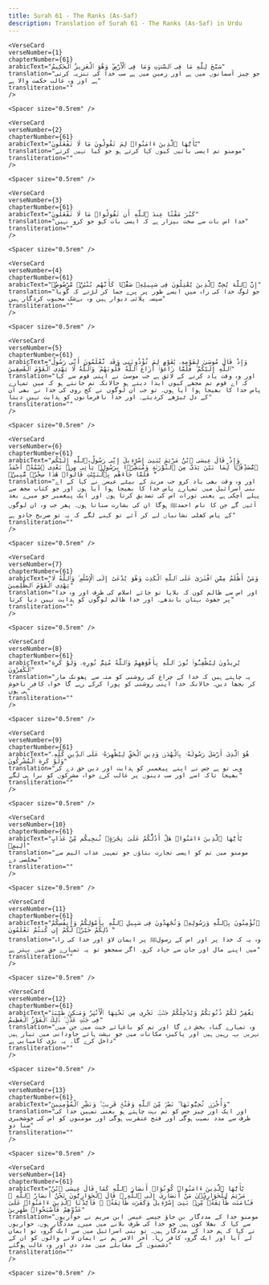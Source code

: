 ```yaml
---
title: Surah 61 - The Ranks (As-Saf)  
description: Translation of Surah 61 - The Ranks (As-Saf) in Urdu
---
```







    <VerseCard 
    verseNumber={1}
    chapterNumber={61}
    arabicText="سَبَّحَ لِلَّهِ مَا فِى ٱلسَّمَٰوَٰتِ وَمَا فِى ٱلْأَرْضِ ۖ وَهُوَ ٱلْعَزِيزُ ٱلْحَكِيمُ"
    translation="جو چیز آسمانوں میں ہے اور زمین میں ہے سب خدا کی تنزیہ کرتی ہے اور وہ غالب حکمت والا ہے"
    transliteration=""
    />

    <Spacer size="0.5rem" />
                
    <VerseCard 
    verseNumber={2}
    chapterNumber={61}
    arabicText="يَٰٓأَيُّهَا ٱلَّذِينَ ءَامَنُوا۟ لِمَ تَقُولُونَ مَا لَا تَفْعَلُونَ"
    translation="مومنو تم ایسی باتیں کیوں کہا کرتے ہو جو کیا نہیں کرتے"
    transliteration=""
    />

    <Spacer size="0.5rem" />
                
    <VerseCard 
    verseNumber={3}
    chapterNumber={61}
    arabicText="كَبُرَ مَقْتًا عِندَ ٱللَّهِ أَن تَقُولُوا۟ مَا لَا تَفْعَلُونَ"
    translation="خدا اس بات سے سخت بیزار ہے کہ ایسی بات کہو جو کرو نہیں"
    transliteration=""
    />

    <Spacer size="0.5rem" />
                
    <VerseCard 
    verseNumber={4}
    chapterNumber={61}
    arabicText="إِنَّ ٱللَّهَ يُحِبُّ ٱلَّذِينَ يُقَٰتِلُونَ فِى سَبِيلِهِۦ صَفًّۭا كَأَنَّهُم بُنْيَٰنٌۭ مَّرْصُوصٌۭ"
    translation="جو لوگ خدا کی راہ میں ایسے طور پر پرے جما کر لڑتے کہ گویا سیسہ پلائی دیوار ہیں وہ بےشک محبوب کردگار ہیں"
    transliteration=""
    />

    <Spacer size="0.5rem" />
                
    <VerseCard 
    verseNumber={5}
    chapterNumber={61}
    arabicText="وَإِذْ قَالَ مُوسَىٰ لِقَوْمِهِۦ يَٰقَوْمِ لِمَ تُؤْذُونَنِى وَقَد تَّعْلَمُونَ أَنِّى رَسُولُ ٱللَّهِ إِلَيْكُمْ ۖ فَلَمَّا زَاغُوٓا۟ أَزَاغَ ٱللَّهُ قُلُوبَهُمْ ۚ وَٱللَّهُ لَا يَهْدِى ٱلْقَوْمَ ٱلْفَٰسِقِينَ"
    translation="اور وہ وقت یاد کرنے کے لائق ہے جب موسیٰ نے اپنی قوم سے کہا کہ اے قوم تم مجھے کیوں ایذا دیتے ہو حالانکہ تم جانتے ہو کہ میں تمہارے پاس خدا کا بھیجا ہوا آیا ہوں۔ تو جب ان لوگوں نے کج روی کی خدا نے بھی ان کے دل ٹیڑھے کردیئے۔ اور خدا نافرمانوں کو ہدایت نہیں دیتا"
    transliteration=""
    />

    <Spacer size="0.5rem" />
                
    <VerseCard 
    verseNumber={6}
    chapterNumber={61}
    arabicText="وَإِذْ قَالَ عِيسَى ٱبْنُ مَرْيَمَ يَٰبَنِىٓ إِسْرَٰٓءِيلَ إِنِّى رَسُولُ ٱللَّهِ إِلَيْكُم مُّصَدِّقًۭا لِّمَا بَيْنَ يَدَىَّ مِنَ ٱلتَّوْرَىٰةِ وَمُبَشِّرًۢا بِرَسُولٍۢ يَأْتِى مِنۢ بَعْدِى ٱسْمُهُۥٓ أَحْمَدُ ۖ فَلَمَّا جَآءَهُم بِٱلْبَيِّنَٰتِ قَالُوا۟ هَٰذَا سِحْرٌۭ مُّبِينٌۭ"
    translation="اور وہ وقت بھی یاد کرو جب مریمؑ کے بیٹے عیسیٰ نے کہا کے اے بنی اسرائیل میں تمہارے پاس خدا کا بھیجا ہوا آیا ہوں اور جو کتاب مجھ سے پہلے آچکی ہے یعنی تورات اس کی تصدیق کرتا ہوں اور ایک پیغمبر جو میرے بعد آئیں گے جن کا نام احمدﷺ ہوگا ان کی بشارت سناتا ہوں۔ پھر جب وہ ان لوگوں کے پاس کھلی نشانیاں لے کر آئے تو کہنے لگے کہ یہ تو صریح جادو ہے"
    transliteration=""
    />

    <Spacer size="0.5rem" />
                
    <VerseCard 
    verseNumber={7}
    chapterNumber={61}
    arabicText="وَمَنْ أَظْلَمُ مِمَّنِ ٱفْتَرَىٰ عَلَى ٱللَّهِ ٱلْكَذِبَ وَهُوَ يُدْعَىٰٓ إِلَى ٱلْإِسْلَٰمِ ۚ وَٱللَّهُ لَا يَهْدِى ٱلْقَوْمَ ٱلظَّٰلِمِينَ"
    translation="اور اس سے ظالم کون کہ بلایا تو جائے اسلام کی طرف اور وہ خدا پر جھوٹ بہتان باندھے۔ اور خدا ظالم لوگوں کو ہدایت نہیں دیا کرتا"
    transliteration=""
    />

    <Spacer size="0.5rem" />
                
    <VerseCard 
    verseNumber={8}
    chapterNumber={61}
    arabicText="يُرِيدُونَ لِيُطْفِـُٔوا۟ نُورَ ٱللَّهِ بِأَفْوَٰهِهِمْ وَٱللَّهُ مُتِمُّ نُورِهِۦ وَلَوْ كَرِهَ ٱلْكَٰفِرُونَ"
    translation="یہ چاہتے ہیں کہ خدا کے چراغ کی روشنی کو منہ سے پھونک مار کر بجھا دیں۔ حالانکہ خدا اپنی روشنی کو پورا کرکے رہے گا خواہ کافر ناخوش ہی ہوں"
    transliteration=""
    />

    <Spacer size="0.5rem" />
                
    <VerseCard 
    verseNumber={9}
    chapterNumber={61}
    arabicText="هُوَ ٱلَّذِىٓ أَرْسَلَ رَسُولَهُۥ بِٱلْهُدَىٰ وَدِينِ ٱلْحَقِّ لِيُظْهِرَهُۥ عَلَى ٱلدِّينِ كُلِّهِۦ وَلَوْ كَرِهَ ٱلْمُشْرِكُونَ"
    translation="وہی تو ہے جس نے اپنے پیغمبر کو ہدایت اور دین حق دے کر بھیجا تاکہ اسے اور سب دینوں پر غالب کرے خواہ مشرکوں کو برا ہی لگے"
    transliteration=""
    />

    <Spacer size="0.5rem" />
                
    <VerseCard 
    verseNumber={10}
    chapterNumber={61}
    arabicText="يَٰٓأَيُّهَا ٱلَّذِينَ ءَامَنُوا۟ هَلْ أَدُلُّكُمْ عَلَىٰ تِجَٰرَةٍۢ تُنجِيكُم مِّنْ عَذَابٍ أَلِيمٍۢ"
    translation="مومنو میں تم کو ایسی تجارت بتاؤں جو تمہیں عذاب الیم سے مخلصی دے"
    transliteration=""
    />

    <Spacer size="0.5rem" />
                
    <VerseCard 
    verseNumber={11}
    chapterNumber={61}
    arabicText="تُؤْمِنُونَ بِٱللَّهِ وَرَسُولِهِۦ وَتُجَٰهِدُونَ فِى سَبِيلِ ٱللَّهِ بِأَمْوَٰلِكُمْ وَأَنفُسِكُمْ ۚ ذَٰلِكُمْ خَيْرٌۭ لَّكُمْ إِن كُنتُمْ تَعْلَمُونَ"
    translation="وہ یہ کہ خدا پر اور اس کے رسولﷺ پر ایمان لاؤ اور خدا کی راہ میں اپنے مال اور جان سے جہاد کرو۔ اگر سمجھو تو یہ تمہارے حق میں بہتر ہے"
    transliteration=""
    />

    <Spacer size="0.5rem" />
                
    <VerseCard 
    verseNumber={12}
    chapterNumber={61}
    arabicText="يَغْفِرْ لَكُمْ ذُنُوبَكُمْ وَيُدْخِلْكُمْ جَنَّٰتٍۢ تَجْرِى مِن تَحْتِهَا ٱلْأَنْهَٰرُ وَمَسَٰكِنَ طَيِّبَةًۭ فِى جَنَّٰتِ عَدْنٍۢ ۚ ذَٰلِكَ ٱلْفَوْزُ ٱلْعَظِيمُ"
    translation="وہ تمہارے گناہ بخش دے گا اور تم کو باغہائے جنت میں جن میں نہریں بہہ رہیں ہیں اور پاکیزہ مکانات میں جو بہشت ہائے جاودانی میں تیار ہیں داخل کرے گا۔ یہ بڑی کامیابی ہے"
    transliteration=""
    />

    <Spacer size="0.5rem" />
                
    <VerseCard 
    verseNumber={13}
    chapterNumber={61}
    arabicText="وَأُخْرَىٰ تُحِبُّونَهَا ۖ نَصْرٌۭ مِّنَ ٱللَّهِ وَفَتْحٌۭ قَرِيبٌۭ ۗ وَبَشِّرِ ٱلْمُؤْمِنِينَ"
    translation="اور ایک اور چیز جس کو تم بہت چاہتے ہو یعنی تمہیں خدا کی طرف سے مدد نصیب ہوگی اور فتح عنقریب ہوگی اور مومنوں کو اس کی خوشخبری سنا دو"
    transliteration=""
    />

    <Spacer size="0.5rem" />
                
    <VerseCard 
    verseNumber={14}
    chapterNumber={61}
    arabicText="يَٰٓأَيُّهَا ٱلَّذِينَ ءَامَنُوا۟ كُونُوٓا۟ أَنصَارَ ٱللَّهِ كَمَا قَالَ عِيسَى ٱبْنُ مَرْيَمَ لِلْحَوَارِيِّۦنَ مَنْ أَنصَارِىٓ إِلَى ٱللَّهِ ۖ قَالَ ٱلْحَوَارِيُّونَ نَحْنُ أَنصَارُ ٱللَّهِ ۖ فَـَٔامَنَت طَّآئِفَةٌۭ مِّنۢ بَنِىٓ إِسْرَٰٓءِيلَ وَكَفَرَت طَّآئِفَةٌۭ ۖ فَأَيَّدْنَا ٱلَّذِينَ ءَامَنُوا۟ عَلَىٰ عَدُوِّهِمْ فَأَصْبَحُوا۟ ظَٰهِرِينَ"
    translation="مومنو خدا کے مددگار بن جاؤ جیسے عیسیٰ ابن مریم نے حواریوں سے کہا کہ بھلا کون ہیں جو خدا کی طرف بلانے میں میرے مددگار ہوں۔ حواریوں نے کہا کہ ہم خدا کے مددگار ہیں۔ تو بنی اسرائیل میں سے ایک گروہ تو ایمان لے آیا اور ایک گروہ کافر رہا۔ آخر الامر ہم نے ایمان لانے والوں کو ان کے دشمنوں کے مقابلے میں مدد دی اور وہ غالب ہوگئے"
    transliteration=""
    />

    <Spacer size="0.5rem" />
                